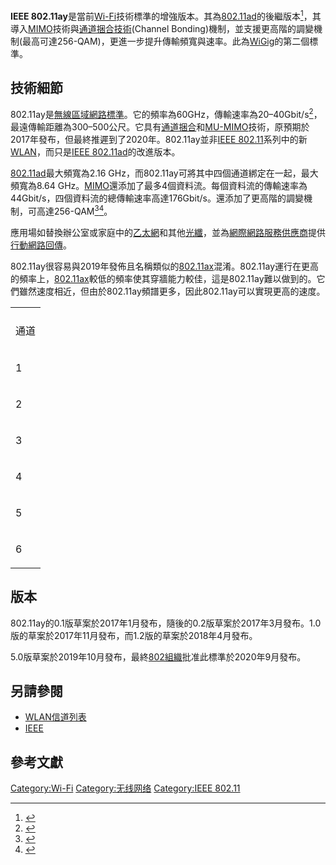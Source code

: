'''IEEE 802.11ay'''是當前[[Wi-Fi|Wi-Fi]]技術標準的增強版本。其為[[IEEE_802.11ad|802.11ad]]的後繼版本<ref>{{Cite web|title=高通全球首推802.11ay新品 臉書搶頭香 - 產業．科技|url=https://www.chinatimes.com/newspapers/20181018000344-260204?chdtv|accessdate=2020-11-08|last=中時新聞網|work=中時新聞網|language=zh-TW|archive-date=2020-11-15|archive-url=https://web.archive.org/web/20201115024731/https://www.chinatimes.com/newspapers/20181018000344-260204?chdtv|dead-url=no}}</ref>，其導入[[MIMO|MIMO]]技術與[[通道捆合技術|通道捆合技術]](Channel Bonding)機制，並支援更高階的調變機制(最高可達256-QAM)，更進一步提升傳輸頻寬與速率。此為[[WiGig|WiGig]]的第二個標準。

== 技術細節 ==
802.11ay是[[无线局域网|無線區域網路]][[标准|標準]]。它的頻率為60GHz，傳輸速率為20–40Gbit/s<ref>{{Cite web|title=5G in，Wi-Fi out？|url=https://www.eettaiwan.com/20200102nt61-5g-in-wi-fi-out/|accessdate=2020-11-08|date=2020-01-02|work=電子工程專輯|language=en}}</ref>，最遠傳輸距離為300–500公尺。它具有[[通道捆合技術|通道捆合]]和[[MIMO|MU-MIMO]]技術，原預期於2017年發布，但最終推遲到了2020年。802.11ay並非[[IEEE_802.11|IEEE 802.11]]系列中的新[[无线局域网|WLAN]]，而只是[[802.11ad|IEEE 802.11ad]]的改進版本。

[[802.11ad|802.11ad]]最大頻寬為2.16 GHz，而802.11ay可將其中四個通道綁定在一起，最大頻寬為8.64 GHz。[[MIMO|MIMO]]還添加了最多4個資料流。每個資料流的傳輸速率為44Gbit/s，四個資料流的總傳輸速率高達176Gbit/s。還添加了更高階的調變機制，可高達256-QAM<ref>{{Cite web|title=802.11ay潛力可期 Blu Wireless推IP方案備戰|url=https://www.2cm.com.tw/2cm/zh-tw/market/E46FDFABADBB47BABE9411AFCC9E391E|accessdate=2020-11-08|author=|date=|format=|work=新通訊|publisher=|language=zh-tw|archive-date=2020-11-16|archive-url=https://web.archive.org/web/20201116200752/https://www.2cm.com.tw/2cm/zh-tw/market/E46FDFABADBB47BABE9411AFCC9E391E|dead-url=no}}</ref><ref>{{Cite web|title=毫米波Wi-Fi潛力可期 晶片/量測商搶進802.11ay|url=https://www.2cm.com.tw/2cm/zh-tw/market/813D5603F9634BE2AC2C96B0AE7853E8|accessdate=2020-11-08|author=|date=|format=|work=新通訊|publisher=|language=zh-tw|archive-date=2019-02-15|archive-url=https://web.archive.org/web/20190215012113/http://www.2cm.com.tw/2cm/zh-tw/market/813D5603F9634BE2AC2C96B0AE7853E8|dead-url=no}}</ref>。

應用場如替換辦公室或家庭中的[[以太网|乙太網]]和其他[[光導纖維|光纖]]，並為[[互联网服务供应商|網際網路服務供應商]]提供[[行動網路回傳|行動網路回傳]]。

802.11ay很容易與2019年發佈且名稱類似的[[IEEE_802.11ax|802.11ax]]混淆。802.11ay運行在更高的頻率上，[[IEEE_802.11ax|802.11ax]]較低的頻率使其穿牆能力較佳，這是802.11ay難以做到的。它們雖然速度相近，但由於802.11ay頻譜更多，因此802.11ay可以實現更高的速度。

{| class="wikitable"
| colspan="5" |{{navbar|Template:60GHz WiGig channels|mini=y}}
|-
!通道
!平均頻率 (GHz)
!最低頻率 (GHz)
!最高頻率 (GHz)
!頻寬 (GHz)
|-
|1
|58.32
|57.24
|59.40
| rowspan="6" |2.16
|-
|2
|60.48
|59.40
|61.56
|-
|3
|62.64
|61.56
|63.72
|-
|4
|64.80
|63.72
|65.88
|-
|5
|66.96
|65.88
|68.04
|-
|6
|69.12
|68.04
|70.20
|}

== 版本 ==
802.11ay的0.1版草案於2017年1月發布，隨後的0.2版草案於2017年3月發布。1.0版的草案於2017年11月發布，而1.2版的草案於2018年4月發布。

5.0版草案於2019年10月發布，最終[[IEEE_802|802組織]]批准此標準於2020年9月發布。

== 另請參閱 ==

* [[WLAN信道列表|WLAN信道列表]]
* [[IEEE|IEEE]]

== 參考文獻 ==
[[Category:Wi-Fi|Category:Wi-Fi]]
[[Category:无线网络|Category:无线网络]]
[[Category:IEEE_802.11|Category:IEEE 802.11]]
<references />
{{IEEE standards}}